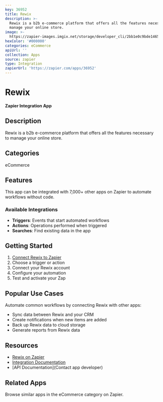 ```yaml
---
key: 36952
title: Rewix
description: >-
  Rewix is a b2b e-commerce platform that offers all the features necessary to
  manage your online store.
image: >-
  https://zapier-images.imgix.net/storage/developer_cli/2bb1e0c9bde1465ffdf06b9aa614e29a.png?auto=format%2Ccompress&ixlib=python-3.0.0&q=50
hexColor: '#000000'
categories: eCommerce
apiUrl: ''
collection: Apps
source: zapier
type: Integration
zapierUrl: 'https://zapier.com/apps/36952'
---
```

# Rewix

**Zapier Integration App**

## Description

Rewix is a b2b e-commerce platform that offers all the features necessary to manage your online store.

## Categories

eCommerce

## Features

This app can be integrated with 7,000+ other apps on Zapier to automate workflows without code.

### Available Integrations

- **Triggers**: Events that start automated workflows
- **Actions**: Operations performed when triggered
- **Searches**: Find existing data in the app

## Getting Started

1. [Connect Rewix to Zapier](https://zapier.com/apps/36952)
2. Choose a trigger or action
3. Connect your Rewix account
4. Configure your automation
5. Test and activate your Zap

## Popular Use Cases

Automate common workflows by connecting Rewix with other apps:

- Sync data between Rewix and your CRM
- Create notifications when new items are added
- Back up Rewix data to cloud storage
- Generate reports from Rewix data

## Resources

- [Rewix on Zapier](https://zapier.com/apps/36952)
- [Integration Documentation](https://zapier.com/apps/36952/integrations)
- [API Documentation](Contact app developer)

## Related Apps

Browse similar apps in the eCommerce category on Zapier.
